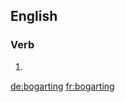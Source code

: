 ==English==

===Verb===
{{head|en}}

# {{present participle of|bogart|lang=en}}

[[de:bogarting]]
[[fr:bogarting]]
